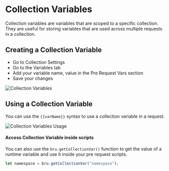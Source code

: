 # Collection Variables

Collection variables are variables that are scoped to a specific collection. They are useful for storing variables that are used across multiple requests in a collection.

## Creating a Collection Variable
* Go to Collection Settings
* Go to the Variables tab
* Add your variable name, value in the Pre Request Vars section
* Save your changes

![Collection Variables](/screenshots/variables/collection-variables.webp)

## Using a Collection Variable
You can use the `{{varName}}` syntax to use a collection variable in a request.

![Collection Variables Usage](/screenshots/variables/collection-variables-usage.webp)

#### Access Collection Variable inside scripts
You can also use the `bru.getCollectionVar()` function to get the value of a runtime variable and use it inside your pre request scripts.

```javascript
let namespace = bru.getCollectionVar("namespace");
```
